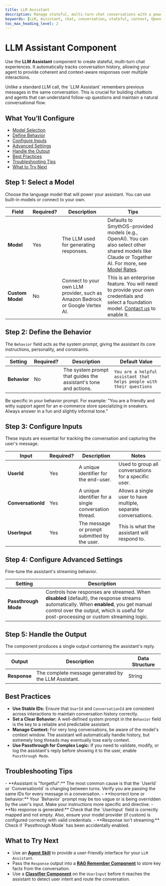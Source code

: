 ```yaml
---
title: LLM Assistant
description: Manage stateful, multi-turn chat conversations with a powerful language model that remembers context.
keywords: [LLM, Assistant, chat, conversation, stateful, context, OpenAI, Claude, Vertex, Bedrock]
toc_max_heading_level: 2
---
```


# LLM Assistant Component

Use the **LLM Assistant** component to create stateful, multi-turn chat experiences. It automatically tracks conversation history, allowing your agent to provide coherent and context-aware responses over multiple interactions.

<InfoCallout title="Why this matters">
Unlike a standard LLM call, the `LLM Assistant` remembers previous messages in the same conversation. This is crucial for building chatbots and agents that can understand follow-up questions and maintain a natural conversational flow.
</InfoCallout>

<Spacer size="md" />

## What You’ll Configure

- [Model Selection](#step-1-select-a-model)
- [Define Behavior](#step-2-define-the-behavior)
- [Configure Inputs](#step-3-configure-inputs)
- [Advanced Settings](#step-4-configure-advanced-settings)
- [Handle the Output](#step-5-handle-the-output)
- [Best Practices](#best-practices)
- [Troubleshooting Tips](#troubleshooting-tips)
- [What to Try Next](#what-to-try-next)

<Spacer size="md" />

## Step 1: Select a Model

Choose the language model that will power your assistant. You can use built-in models or connect to your own.

| Field          | Required?                   | Description                                                                 | Tips                                                                                                                                                                                            |
|----------------|-----------------------------|-----------------------------------------------------------------------------|-------------------------------------------------------------------------------------------------------------------------------------------------------------------------------------------------|
| **Model** | <Badge type="required">Yes</Badge> | The LLM used for generating responses.                                      | Defaults to SmythOS-provided models (e.g., OpenAI). You can also select other shared models like Claude or Together AI. For more, see [Model Rates](/docs/account-management/model-rates). |
| **Custom Model** | <Badge type="optional">No</Badge>  | Connect to your own LLM provider, such as Amazon Bedrock or Google Vertex AI. | This is an enterprise feature. You will need to provide your own credentials and select a foundation model. [Contact us](https://smythos.com/talk-to-us) to enable it.                |

<Arcade src="https://demo.arcade.software/feB8bIw53rxIILXr2QwP?embed&embed_mobile=tab&embed_desktop=inline&show_copy_link=true" title="LLM Assistant | SmythOS" />

<Spacer size="md" />

## Step 2: Define the Behavior

The `Behavior` field acts as the system prompt, giving the assistant its core instructions, personality, and constraints.

| Setting     | Required?                  | Description                                            | Default Value                             |
|-------------|----------------------------|--------------------------------------------------------|-------------------------------------------|
| **Behavior** | <Badge type="optional">No</Badge> | The system prompt that guides the assistant's tone and actions. | `You are a helpful assistant that helps people with their questions` |

<TipCallout title="Crafting a Good Persona">
Be specific in your behavior prompt. For example: "You are a friendly and witty support agent for an e-commerce store specializing in sneakers. Always answer in a fun and slightly informal tone."
</TipCallout>

<Spacer size="md" />

## Step 3: Configure Inputs

These inputs are essential for tracking the conversation and capturing the user's message.

| Input            | Required?                   | Description                                                              | Notes                                                                     |
|------------------|-----------------------------|--------------------------------------------------------------------------|---------------------------------------------------------------------------|
| **UserId** | <Badge type="required">Yes</Badge> | A unique identifier for the end-user.                                    | Used to group all conversations for a specific user.                      |
| **ConversationId** | <Badge type="required">Yes</Badge> | A unique identifier for a single conversation thread.                    | Allows a single user to have multiple, separate conversations.            |
| **UserInput** | <Badge type="required">Yes</Badge> | The message or prompt submitted by the user.                             | This is what the assistant will respond to.                               |

<Spacer size="md" />

## Step 4: Configure Advanced Settings

Fine-tune the assistant's streaming behavior.

| Setting             | Description                                                                                                                                    |
|---------------------|------------------------------------------------------------------------------------------------------------------------------------------------|
| **Passthrough Mode** | Controls how responses are streamed. When **disabled** (default), the response streams automatically. When **enabled**, you get manual control over the output, which is useful for post-processing or custom streaming logic. |

<Spacer size="md" />

## Step 5: Handle the Output

The component produces a single output containing the assistant's reply.

| Output      | Description                                          | Data Structure |
|-------------|------------------------------------------------------|----------------|
| **Response** | The complete message generated by the LLM Assistant. | String         |

<Spacer size="md" />

## Best Practices

- **Use Stable IDs:** Ensure that `UserId` and `ConversationId` are consistent across interactions to maintain conversation history correctly.
- **Set a Clear Behavior:** A well-defined system prompt in the `Behavior` field is the key to a reliable and predictable assistant.
- **Manage Context:** For very long conversations, be aware of the model's context window. The assistant will automatically handle history, but extremely long threads may eventually lose early context.
- **Use Passthrough for Complex Logic:** If you need to validate, modify, or log the assistant's reply before showing it to the user, enable `Passthrough Mode`.

<Spacer size="md" />

## Troubleshooting Tips

<InfoCallout title="If your assistant is not working as expected...">
- **Assistant is "forgetful":** The most common cause is that the `UserId` or `ConversationId` is changing between turns. Verify you are passing the same IDs for every message in a conversation.
- **Incorrect tone or behavior:** Your `Behavior` prompt may be too vague or is being overridden by the user's input. Make your instructions more specific and directive.
- **No response is generated:** Check that the `UserInput` field is correctly mapped and not empty. Also, ensure your model provider (if custom) is configured correctly with valid credentials.
- **Response isn't streaming:** Check if `Passthrough Mode` has been accidentally enabled.
</InfoCallout>

<Spacer size="md" />

## What to Try Next

- Use an **[Agent Skill](/docs/agent-studio/components/base/agent-skill)** to provide a user-friendly interface for your `LLM Assistant`.
- Pass the `Response` output into a **[RAG Remember Component](/docs/agent-studio/components/rag-data/rag-remember)** to store key facts from the conversation.
- Use a **[Classifier Component](/docs/agent-studio/components/base/classifier)** on the `UserInput` before it reaches the assistant to detect user intent and route the conversation.
